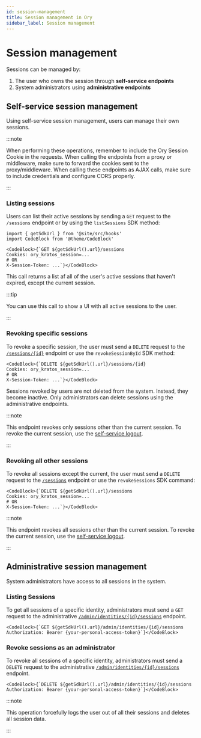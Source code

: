 ```yaml
---
id: session-management
title: Session management in Ory
sidebar_label: Session management
---
```


# Session management

Sessions can be managed by:

1. The user who owns the session through **self-service endpoints**
2. System administrators using **administrative endpoints**

## Self-service session management

Using self-service session management, users can manage their own sessions.

:::note

When performing these operations, remember to include the Ory Session Cookie in the requests. When calling the endpoints from a
proxy or middleware, make sure to forward the cookies sent to the proxy/middleware. When calling these endpoints as AJAX calls,
make sure to include credentials and configure CORS properly.

:::

### Listing sessions

Users can list their active sessions by sending a `GET` request to the `/sessions` endpoint or by using the `listSessions` SDK method:

```mdx-code-block
import { getSdkUrl } from '@site/src/hooks'
import CodeBlock from '@theme/CodeBlock'

<CodeBlock>{`GET ${getSdkUrl().url}/sessions
Cookies: ory_kratos_session=...
# OR
X-Session-Token: ...`}</CodeBlock>
```

This call returns a list af all of the user's active sessions that haven't expired, except the current session.

:::tip

You can use this call to show a UI with all active sessions to the user.

:::

### Revoking specific sessions

To revoke a specific session, the user must send a `DELETE` request to the
[`/sessions/{id}`](../../reference/api.mdx#operation/revokeSessionById) endpoint or use the `revokeSessionById` SDK method:

```mdx-code-block
<CodeBlock>{`DELETE ${getSdkUrl().url}/sessions/{id}
Cookies: ory_kratos_session=...
# OR
X-Session-Token: ...`}</CodeBlock>
```

Sessions revoked by users are not deleted from the system. Instead, they become inactive. Only administrators can delete sessions
using the administrative endpoints.

:::note

This endpoint revokes only sessions other than the current session. To revoke the current session, use the
[self-service logout](../../kratos/self-service/flows/user-logout.mdx).

:::

### Revoking all other sessions

To revoke all sessions except the current, the user must send a `DELETE` request to the
[`/sessions`](../../reference/api.mdx#operation/revokeSessions) endpoint or use the `revokeSessions` SDK command:

```mdx-code-block
<CodeBlock>{`DELETE ${getSdkUrl().url}/sessions
Cookies: ory_kratos_session=...
# OR
X-Session-Token: ...`}</CodeBlock>
```

:::note

This endpoint revokes all sessions other than the current session. To revoke the current session, use the
[self-service logout](../../kratos/self-service/flows/user-logout.mdx).

:::

## Administrative session management

System administrators have access to all sessions in the system.

### Listing Sessions

To get all sessions of a specific identity, administrators must send a `GET` request to the administrative
[`/admin/identities/{id}/sessions`](../../reference/api.mdx#operation/adminListIdentitySessions) endpoint.

```mdx-code-block
<CodeBlock>{`GET ${getSdkUrl().url}/admin/identities/{id}/sessions
Authorization: Bearer {your-personal-access-token}`}</CodeBlock>
```

### Revoke sessions as an administrator

To revoke all sessions of a specific identity, administrators must send a `DELETE` request to the administrative
[`/admin/identities/{id}/sessions`](../../reference/api.mdx#operation/adminDeleteIdentitySessions) endpoint.

```mdx-code-block
<CodeBlock>{`DELETE ${getSdkUrl().url}/admin/identities/{id}/sessions
Authorization: Bearer {your-personal-access-token}`}</CodeBlock>
```

:::note

This operation forcefully logs the user out of all their sessions and deletes all session data.

:::
